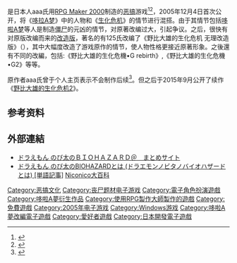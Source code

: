 {{expand|time=2011-05-24T12:04:21+00:00}}
{{noteTA
|G1=ResidentEvil
|G2=IT
}}
{{Vgname|哆啦A梦：大雄的生化危机|ja=ドラえもん のび太のBIOHAZARD|cn=野比大雄的生化危机、大雄的生化危机、野生}}是日本人aaa氏用[[RPG_Maker_2000|RPG Maker 2000]]制造的[[恶搞|恶搞]]游戏<ref>{{cite web |title=在游戏里做游戏？从《坦克大战》到DOTA |url=http://games.sina.com.cn/t/n/2020-03-02/imxxstf5835460.shtml |website=新浪游戏 |date=2020-03-02}}</ref><ref>{{cite web |title=Android端末でRPGツクール2000・2003で作られたゲームを遊べる「EasyRPG Player」 |url=https://gigazine.net/news/20140630-easyrpg/ |website=GIGAZINE |date=2014-06-30 |access-date=2020-05-06 |archive-date=2021-02-28 |archive-url=https://web.archive.org/web/20210228140856/https://gigazine.net/news/20140630-easyrpg/ |dead-url=no }}</ref>，2005年12月4日首次公开，将《[[哆拉A梦|哆拉A梦]]》中的人物和《[[生化危机|生化危机]]》的情节进行混搭。由于其情节包括[[哆啦A梦|哆啦A梦]]等人是制造[[僵尸|僵尸]]的元凶的情节，对原著改编过大，引起争议。之后，很快有对原版改编而来的[[同人遊戲|改造版]]，著名的有125氏改编了《野比大雄的生化危机 无理改造版》（{{lang|ja|ドラえもん のび太のBIOHAZARD 無駄に改造版}}），其中大幅度改造了游戏原作的情节，使人物性格更接近原著形象。之後還有不同的改編，包括:《野比大雄的生化危機•G rebirth》,《野比大雄的生化危機•G2》等等。

原作者aaa氏曾于个人主页表示不会制作后续<ref>{{Cite web|url=http://www.geocities.jp/biohazard_naka_aaa/yaa.html|title=やあ|accessdate=2019-04-22|author=aaa氏|date=|publisher=|archiveurl=https://web.archive.org/web/20080115054053/http://www.geocities.jp/biohazard_naka_aaa/yaa.html|archivedate=2008-01-15|dead-url=yes}}</ref>。但之后于2015年9月公开了续作《[[野比大雄的生化危机2|野比大雄的生化危机2]]》。

== 参考资料 ==
{{reflist}}

== 外部連結 ==
* [https://www42.atwiki.jp/nobitahazard-wiki/ ドラえもん のび太のＢＩＯＨＡＺＡＲＤ＠　まとめサイト] {{Wayback|url=https://www42.atwiki.jp/nobitahazard-wiki/ |date=20190510064917 }}
* [https://dic.nicovideo.jp/a/%E3%83%89%E3%83%A9%E3%81%88%E3%82%82%E3%82%93%20%E3%81%AE%E3%81%B3%E5%A4%AA%E3%81%AEbiohazard ドラえもん のび太のBIOHAZARDとは (ドラエモンノビタノバイオハザードとは) [単語記事]] {{Wayback|url=https://dic.nicovideo.jp/a/%E3%83%89%E3%83%A9%E3%81%88%E3%82%82%E3%82%93%20%E3%81%AE%E3%81%B3%E5%A4%AA%E3%81%AEbiohazard |date=20210423023509 }} [[Niconico大百科|Niconico大百科]]

{{哆啦A夢}}

{{DEFAULTSORT:Doraemon Nobita No Biohazard}}
[[Category:恶搞文化|Category:恶搞文化]]
[[Category:丧尸题材电子游戏|Category:丧尸题材电子游戏]]
[[Category:電子角色扮演遊戲|Category:電子角色扮演遊戲]]
[[Category:哆啦A夢衍生作品|Category:哆啦A夢衍生作品]]
[[Category:使用RPG製作大師製作的遊戲|Category:使用RPG製作大師製作的遊戲]]
[[Category:免費遊戲|Category:免費遊戲]]
[[Category:2005年电子游戏|Category:2005年电子游戏]]
[[Category:Windows游戏|Category:Windows游戏]]
[[Category:哆啦A夢改編電子遊戲|Category:哆啦A夢改編電子遊戲]]
[[Category:愛好者遊戲|Category:愛好者遊戲]]
[[Category:日本開發電子遊戲|Category:日本開發電子遊戲]]